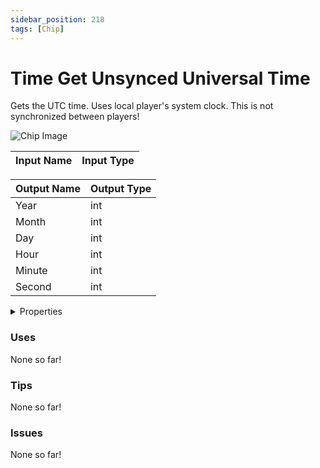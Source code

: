 ```yaml
---
sidebar_position: 218
tags: [Chip]
---
```


# Time Get Unsynced Universal Time

Gets the UTC time. Uses local player's system clock. This is not synchronized between players!



![Chip Image](/svg/f33e3fb6-79f1-43da-93c1-553d022b9f37.svg)

| Input Name | Input Type |
|-----------|-----------|

| Output Name | Output Type |
|-----------|-----------|
| Year | int |
| Month | int |
| Day | int |
| Hour | int |
| Minute | int |
| Second | int |


<details>
  <summary>Properties</summary>
  <div>
    <div>
    <table>
      <thead>
        <tr>
          <th>Is beta required?</th>
          <th>❌</th>
        </tr>
        <tr>
          <th>Is this chip a trolling risk?</th>
          <th>❌</th>
        </tr>
        <tr>
          <th>Chip UUPD</th>
          <th>._uuid</th>
        </tr>
      </thead>
    </table>
    </div>
  </div>
</details>

### Uses

None so far!

### Tips

None so far!

### Issues

None so far!